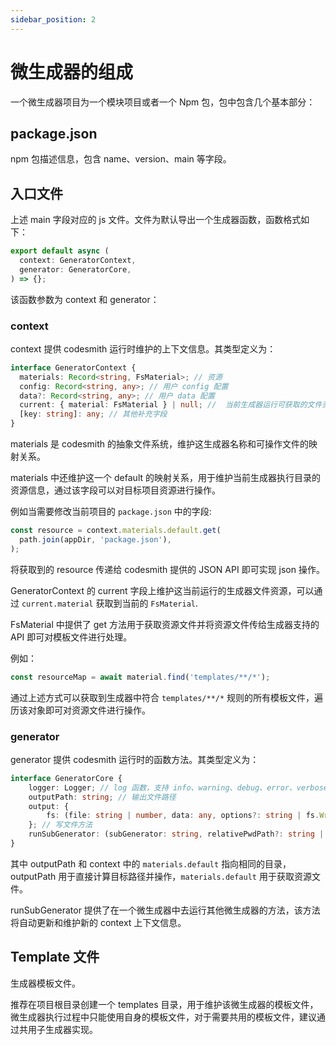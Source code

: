 ```yaml
---
sidebar_position: 2
---
```


# 微生成器的组成

一个微生成器项目为一个模块项目或者一个 Npm 包，包中包含几个基本部分：

## package.json

npm 包描述信息，包含 name、version、main 等字段。

## 入口文件

上述 main 字段对应的 js 文件。文件为默认导出一个生成器函数，函数格式如下：

```ts
export default async (
  context: GeneratorContext,
  generator: GeneratorCore,
) => {};
```

该函数参数为 context 和 generator：

### context

context 提供 codesmith 运行时维护的上下文信息。其类型定义为：

```ts
interface GeneratorContext {
  materials: Record<string, FsMaterial>; // 资源
  config: Record<string, any>; // 用户 config 配置
  data?: Record<string, any>; // 用户 data 配置
  current: { material: FsMaterial } | null; //  当前生成器运行可获取的文件资源
  [key: string]: any; // 其他补充字段
}
```

materials 是 codesmith 的抽象文件系统，维护这生成器名称和可操作文件的映射关系。

materials 中还维护这一个 default 的映射关系，用于维护当前生成器执行目录的资源信息，通过该字段可以对目标项目资源进行操作。

例如当需要修改当前项目的 `package.json` 中的字段:

```ts
const resource = context.materials.default.get(
  path.join(appDir, 'package.json'),
);
```

将获取到的 resource 传递给 codesmith 提供的 JSON API 即可实现 json 操作。

GeneratorContext 的 current 字段上维护这当前运行的生成器文件资源，可以通过 `current.material` 获取到当前的 `FsMaterial`.

FsMaterial 中提供了 get 方法用于获取资源文件并将资源文件传给生成器支持的 API 即可对模板文件进行处理。

例如：

```ts
const resourceMap = await material.find('templates/**/*');
```

通过上述方式可以获取到生成器中符合 `templates/**/*` 规则的所有模板文件，遍历该对象即可对资源文件进行操作。

### generator

generator 提供 codesmith 运行时的函数方法。其类型定义为：

```ts
interface GeneratorCore {
    logger: Logger; // log 函数，支持 info、warning、debug、error、verbose、stream
    outputPath: string; // 输出文件路径
    output: {
        fs: (file: string | number, data: any, options?: string | fs.WriteFileOptions | undefined) => Promise<void>
    }; // 写文件方法
    runSubGenerator: (subGenerator: string, relativePwdPath?: string | undefined, config?: Record<string, any> | undefined): Promise<void> // 运行子生成器
}
```

其中 outputPath 和 context 中的 `materials.default` 指向相同的目录，outputPath 用于直接计算目标路径并操作，`materials.default` 用于获取资源文件。

runSubGenerator 提供了在一个微生成器中去运行其他微生成器的方法，该方法将自动更新和维护新的 context 上下文信息。

## Template 文件

生成器模板文件。

推荐在项目根目录创建一个 templates 目录，用于维护该微生成器的模板文件，微生成器执行过程中只能使用自身的模板文件，对于需要共用的模板文件，建议通过共用子生成器实现。

